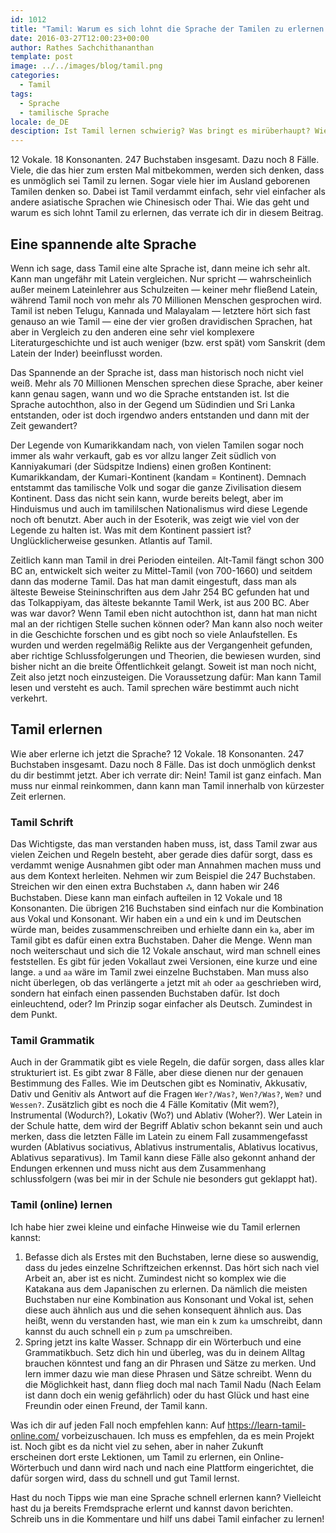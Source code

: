 ```yaml
---
id: 1012
title: "Tamil: Warum es sich lohnt die Sprache der Tamilen zu erlernen und wie du dabei vorgehen solltest"
date: 2016-03-27T12:00:23+00:00
author: Rathes Sachchithananthan
template: post
image: ../../images/blog/tamil.png
categories:
  - Tamil
tags:
  - Sprache
  - tamilische Sprache
locale: de_DE
desciption: Ist Tamil lernen schwierig? Was bringt es mirüberhaupt? Wie lerne ich Tamil? Diese und mehr Fragen beantworte ich dir in diesem Beitrag.
---
```


12 Vokale. 18 Konsonanten. 247 Buchstaben insgesamt. Dazu noch 8 Fälle. Viele, die das hier zum ersten Mal mitbekommen, werden sich denken, dass es unmöglich sei Tamil zu lernen. Sogar viele hier im Ausland geborenen Tamilen denken so. Dabei ist Tamil verdammt einfach, sehr viel einfacher als andere asiatische Sprachen wie Chinesisch oder Thai. Wie das geht und warum es sich lohnt Tamil zu erlernen, das verrate ich dir in diesem Beitrag.

<!--more-->

## Eine spannende alte Sprache

Wenn ich sage, dass Tamil eine alte Sprache ist, dann meine ich sehr alt. Kann man ungefähr mit Latein vergleichen. Nur spricht — wahrscheinlich außer meinem Lateinlehrer aus Schulzeiten — keiner mehr fließend Latein, während Tamil noch von mehr als 70 Millionen Menschen gesprochen wird. Tamil ist neben Telugu, Kannada und Malayalam — letztere hört sich fast genauso an wie Tamil — eine der vier großen dravidischen Sprachen, hat aber in Vergleich zu den anderen eine sehr viel komplexere Literaturgeschichte und ist auch weniger (bzw. erst spät) vom Sanskrit (dem Latein der Inder) beeinflusst worden.

Das Spannende an der Sprache ist, dass man historisch noch nicht viel weiß. Mehr als 70 Millionen Menschen sprechen diese Sprache, aber keiner kann genau sagen, wann und wo die Sprache entstanden ist. Ist die Sprache autochthon, also in der Gegend um Südindien und Sri Lanka entstanden, oder ist doch irgendwo anders entstanden und dann mit der Zeit gewandert?

Der Legende von Kumarikkandam nach, von vielen Tamilen sogar noch immer als wahr verkauft, gab es vor allzu langer Zeit südlich von Kanniyakumari (der Südspitze Indiens) einen großen Kontinent: Kumarikkandam, der Kumari-Kontinent (kandam = Kontinent). Demnach entstammt das tamilische Volk und sogar die ganze Zivilisation diesem Kontinent. Dass das nicht sein kann, wurde bereits belegt, aber im Hinduismus und auch im tamililschen Nationalismus wird diese Legende noch oft benutzt. Aber auch in der Esoterik, was zeigt wie viel von der Legende zu halten ist. Was mit dem Kontinent passiert ist? Unglücklicherweise gesunken. Atlantis auf Tamil.

Zeitlich kann man Tamil in drei Perioden einteilen. Alt-Tamil fängt schon 300 BC an, entwickelt sich weiter zu Mittel-Tamil (von 700-1660) und seitdem dann das moderne Tamil. Das hat man damit eingestuft, dass man als älteste Beweise Steininschriften aus dem Jahr 254 BC gefunden hat und das Tolkappiyam, das älteste bekannte Tamil Werk, ist aus 200 BC. Aber was war davor? Wenn Tamil eben nicht autochthon ist, dann hat man nicht mal an der richtigen Stelle suchen können oder? Man kann also noch weiter in die Geschichte forschen und es gibt noch so viele Anlaufstellen. Es wurden und werden regelmäßig Relikte aus der Vergangenheit gefunden, aber richtige Schlussfolgerungen und Theorien, die bewiesen wurden, sind bisher nicht an die breite Öffentlichkeit gelangt. Soweit ist man noch nicht, Zeit also jetzt noch einzusteigen. Die Voraussetzung dafür: Man kann Tamil lesen und versteht es auch. Tamil sprechen wäre bestimmt auch nicht verkehrt.

## Tamil erlernen

Wie aber erlerne ich jetzt die Sprache? 12 Vokale. 18 Konsonanten. 247 Buchstaben insgesamt. Dazu noch 8 Fälle. Das ist doch unmöglich denkst du dir bestimmt jetzt. Aber ich verrate dir: Nein! Tamil ist ganz einfach. Man muss nur einmal reinkommen, dann kann man Tamil innerhalb von kürzester Zeit erlernen.

### Tamil Schrift

Das Wichtigste, das man verstanden haben muss, ist, dass Tamil zwar aus vielen Zeichen und Regeln besteht, aber gerade dies dafür sorgt, dass es verdammt wenige Ausnahmen gibt oder man Annahmen machen muss und aus dem Kontext herleiten. Nehmen wir zum Beispiel die 247 Buchstaben. Streichen wir den einen extra Buchstaben ஃ, dann haben wir 246 Buchstaben. Diese kann man einfach aufteilen in 12 Vokale und 18 Konsonanten. Die übrigen 216 Buchstaben sind einfach nur die Kombination aus Vokal und Konsonant. Wir haben ein `a` und ein `k` und im Deutschen würde man, beides zusammenschreiben und erhielte dann ein `ka`, aber im Tamil gibt es dafür einen extra Buchstaben. Daher die Menge. Wenn man noch weiterschaut und sich die 12 Vokale anschaut, wird man schnell eines feststellen. Es gibt für jeden Vokallaut zwei Versionen, eine kurze und eine lange. `a` und `aa` wäre im Tamil zwei einzelne Buchstaben. Man muss also nicht überlegen, ob das verlängerte `a` jetzt mit `ah` oder `aa` geschrieben wird, sondern hat einfach einen passenden Buchstaben dafür. Ist doch einleuchtend, oder? Im Prinzip sogar einfacher als Deutsch. Zumindest in dem Punkt.

### Tamil Grammatik

Auch in der Grammatik gibt es viele Regeln, die dafür sorgen, dass alles klar strukturiert ist. Es gibt zwar 8 Fälle, aber diese dienen nur der genauen Bestimmung des Falles. Wie im Deutschen gibt es Nominativ, Akkusativ, Dativ und Genitiv als Antwort auf die Fragen `Wer?/Was?`, `Wen?/Was?`, `Wem?` und `Wessen?`. Zusätzlich gibt es noch die 4 Fälle Komitativ (Mit wem?), Instrumental (Wodurch?), Lokativ (Wo?) und Ablativ (Woher?). Wer Latein in der Schule hatte, dem wird der Begriff Ablativ schon bekannt sein und auch merken, dass die letzten Fälle im Latein zu einem Fall zusammengefasst wurden (Ablativus sociativus, Ablativus instrumentalis, Ablativus locativus, Ablativus separativus). Im Tamil kann diese Fälle also gekonnt anhand der Endungen erkennen und muss nicht aus dem Zusammenhang schlussfolgern (was bei mir in der Schule nie besonders gut geklappt hat).

### Tamil (online) lernen

Ich habe hier zwei kleine und einfache Hinweise wie du Tamil erlernen kannst:

1. Befasse dich als Erstes mit den Buchstaben, lerne diese so auswendig, dass du jedes einzelne Schriftzeichen erkennst. Das hört sich nach viel Arbeit an, aber ist es nicht. Zumindest nicht so komplex wie die Katakana aus dem Japanischen zu erlernen. Da nämlich die meisten Buchstaben nur eine Kombination aus Konsonant und Vokal ist, sehen diese auch ähnlich aus und die sehen konsequent ähnlich aus. Das heißt, wenn du verstanden hast, wie man ein `k` zum `ka` umschreibt, dann kannst du auch schnell ein `p` zum `pa` umschreiben.
2. Spring jetzt ins kalte Wasser. Schnapp dir ein Wörterbuch und eine Grammatikbuch. Setz dich hin und überleg, was du in deinem Alltag brauchen könntest und fang an dir Phrasen und Sätze zu merken. Und lern immer dazu wie man diese Phrasen und Sätze schreibt. Wenn du die Möglichkeit hast, dann flieg doch mal nach Tamil Nadu (Nach Eelam ist dann doch ein wenig gefährlich) oder du hast Glück und hast eine Freundin oder einen Freund, der Tamil kann.

Was ich dir auf jeden Fall noch empfehlen kann: Auf <https://learn-tamil-online.com/> vorbeizuschauen. Ich muss es empfehlen, da es mein Projekt ist. Noch gibt es da nicht viel zu sehen, aber in naher Zukunft erscheinen dort erste Lektionen, um Tamil zu erlernen, ein Online-Wörterbuch und dann wird nach und nach eine Plattform eingerichtet, die dafür sorgen wird, dass du schnell und gut Tamil lernst.

Hast du noch Tipps wie man eine Sprache schnell erlernen kann? Vielleicht hast du ja bereits Fremdsprache erlernt und kannst davon berichten. Schreib uns in die Kommentare und hilf uns dabei Tamil einfacher zu lernen!
